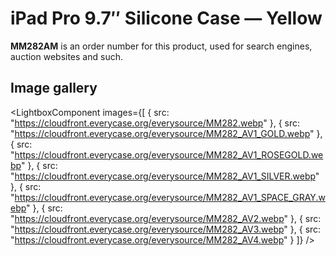 
# iPad Pro 9.7″ Silicone Case — Yellow

<Callout type='info' emoji='👉🏻'>**MM282AM** is an order number for this product, used for search engines, auction websites and such.</Callout>

## Image gallery

<LightboxComponent
    images={[
      {
        src: "https://cloudfront.everycase.org/everysource/MM282.webp"
      },
      {
        src: "https://cloudfront.everycase.org/everysource/MM282_AV1_GOLD.webp"
      },
      {
        src: "https://cloudfront.everycase.org/everysource/MM282_AV1_ROSEGOLD.webp"
      },
      {
        src: "https://cloudfront.everycase.org/everysource/MM282_AV1_SILVER.webp"
      },
      {
        src: "https://cloudfront.everycase.org/everysource/MM282_AV1_SPACE_GRAY.webp"
      },
      {
        src: "https://cloudfront.everycase.org/everysource/MM282_AV2.webp"
      },
      {
        src: "https://cloudfront.everycase.org/everysource/MM282_AV3.webp"
      },
      {
        src: "https://cloudfront.everycase.org/everysource/MM282_AV4.webp"
      }
    ]}
  />
